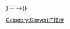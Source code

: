 {{Convert/Dual/LoffAoffDxSoffT
|1={{{1|40}}}|2={{{2|to}}}|3={{{3|70}}}|4={{{4|C}}}<!--
-->|r={{{r}}}|u={{{u}}}|t={{{t}}}|h={{{h}}}|o={{{o|outsymb}}}<!--
-->|s={{{s|0}}}|b={{{b}}}|c={{{c}}}|j={{{j|0}}}<!--
-->|lk={{{lk|in}}}|abbr={{{abbr|off}}}|adj={{{adj|off}}}<!--
-->|disp={{{disp|or}}}|sep={{{sep|&#32;or&#32;}}}<!--
-- |dualsep={{{dualsep|-{{{2|xx}}}-}}} --
-->}}<noinclude>

[[Category:Convert子模板]]
</noinclude>